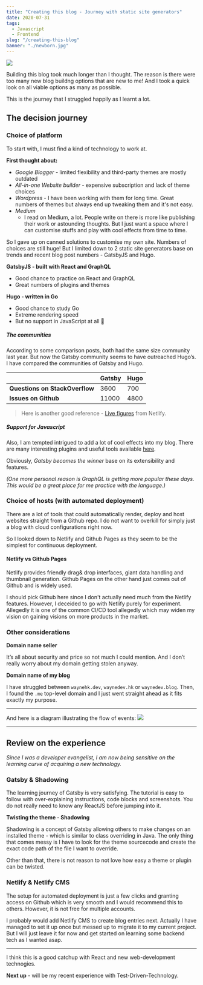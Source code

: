 ```yaml
---
title: "Creating this blog - Journey with static site generators"
date: 2020-07-31
tags:
  - Javascript
  - Frontend
slug: "/creating-this-blog"
banner: "./newborn.jpg"
---
```


![](./newborn.jpg)

Building this blog took much longer than I thought. 
The reason is there were too many new blog buildng options that are new to me! 
And I took a quick look on all viable options as many as possible.

This is the journey that I struggled happily as I learnt a lot.

## The decision journey

### Choice of platform
To start with, I must find a kind of technology to work at.

**First thought about:**
- *Google Blogger* - limited flexibility and third-party themes are mostly outdated
- *All-in-one Website builder* - expensive subscription and lack of theme choices
- *Wordpress* - I have been working with them for long time. Great numbers of themes but always end up tweaking them and it's not easy.
- *Medium*
  - I read on Medium, a lot. People write on there is more like publishing their work or astounding thoughts. But I just want a space where I can customise stuffs and play with cool effects from time to time.

So I gave up on canned solutions to customise my own site.
Numbers of choices are still huge! But I limited down to 2 static site generators base on trends and recent blog post numbers - GatsbyJS and Hugo.

**GatsbyJS - built with React and GraphQL**
- Good chance to practice on React and GraphQL
- Great numbers of plugins and themes

**Hugo - written in Go**
- Good chance to study Go
- Extreme rendering speed
- But no support in JavaScript at all 🤔

##### The communities

According to some comparison posts, both had the same size community last year. But now the Gatsby community seems to have outreached Hugo’s. 
I have compared the communities of Gatsby and Hugo.

|  | Gatsby | Hugo  |
| -- |-------------|-----|
| **Questions on StackOverflow**  | 3600        | 700         |
| **Issues on Github**            | 11000       | 4800        |

> Here is another good reference - [Live figures](https://www.staticgen.com/)  from Netlify.

##### Support for Javascript

Also, I am tempted intrigued to add a lot of cool effects into my blog.
There are many interesting plugins and useful tools available [here](https://www.gatsbyjs.org/plugins/).

Obviously, *Gatsby becomes the winner* base on its extensibility and features. 

*(One more personal reason is GraphQL is getting more popular these days. <br/>This would be a great place for me practice with the language.)*

### Choice of hosts (with automated deployment)

There are a lot of tools that could automatically render, deploy and host websites straight from a Github repo.
I do not want to overkill for simply just a blog with cloud configurations right now.

So I looked down to Netlify and Github Pages as they seem to be the simplest for continuous deployment.

#### Netlify vs Github Pages
Netlify provides friendly drag& drop interfaces, giant data handling and thumbnail generation.
Github Pages on the other hand just comes out of Github and is widely used.

I should pick Github here since I don't actually need much from the Netlify features.
However, I deceided to go with Netlify purely for experiment.
Allegedly it is one of the common CI/CD tool allegedly which may widen my vision on gaining visions on more products in the market.

### Other considerations

**Domain name seller**

It’s all about security and price so not much I could mention. And I don’t really worry about my domain getting stolen anyway.

**Domain name of my blog**

I have struggled between `waynehk.dev`, `waynedev.hk` or `waynedev.blog`.
Then, I found the `.me` top-level domain and I just went straight ahead as it fits exactly my purpose.

- - -

And here is a diagram illustrating the flow of events:
![](./GatsbyBlog_EPC.jpg)

- - -

## Review on the experience
*Since I was a developer evangelist, I am now being sensitive on the learning curve of acquiring a new technology.*

### Gatsby & Shadowing
The learning journey of Gatsby is very satisfying. 
The tutorial is easy to follow with over-explaining instructions, code blocks and screenshots.
You do not really need to know any ReactJS before jumping into it.

**Twisting the theme - Shadowing**

Shadowing is a concept of Gatsby allowing others to make changes on an installed theme - which is similar to class overriding in Java. 
The only thing that comes messy is I have to look for the theme sourcecode and create the exact code path of the file I want to override. 

Other than that, there is not reason to not love how easy a theme or plugin can be twisted.

### Netlify & Netlify CMS
The setup for automated deployment is just a few clicks and granting access on Github which is very smooth and I would recommend this to others.
However, it is not free for multiple accounts.

I probably would add Netlify CMS to create blog entries next.
Actually I have managed to set it up once but messed up to migrate it to my current project. 
But I will just leave it for now and get started on learning some backend tech as I wanted asap.

-----
I think this is a good catchup with React and new web-development technogies.

**Next up** - will be my recent experience with Test-Driven-Technology.
